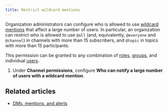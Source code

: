 ```yaml
---
title: Restrict wildcard mentions
---
```



<AdminOnly />

Organization administrators can configure who is allowed to use [wildcard
mentions](/help/dm-mention-alert-notifications#wildcard-mentions) that affect a
large number of users. In particular, an organization can restrict who is
allowed to use `@all` (and, equivalently, `@everyone` and `@channel`) in channels
with more than 15 subscribers, and `@topic` in topics with more than 15
participants.

This permission can be granted to any combination of [roles](/help/user-roles),
[groups](/help/user-groups), and individual [users](/help/introduction-to-users).

<FlattenedSteps>
  <NavigationSteps target="settings/organization-permissions" />

  1. Under **Channel permissions**, configure **Who can notify a large number of
     users with a wildcard mention**.

  <SaveChanges />
</FlattenedSteps>

## Related articles

* [DMs, mentions, and alerts](/help/dm-mention-alert-notifications)
